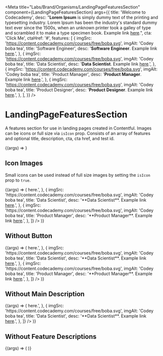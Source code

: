 
<Meta
  title="Labs/Brand/Organisms/LandingPageFeaturesSection"
  component={LandingPageFeaturesSection}
  args={{
    title: 'Welcome to Codecademy',
    desc:
      "**Lorem Ipsum** is simply dummy text of the printing and typesetting industry. Lorem Ipsum has been the industry's standard dummy text ever since the 1500s, when an unknown printer took a galley of type and scrambled it to make a type specimen book. Example link <a href='#'>here</a>.",
    cta: 'Click Me',
    ctaHref: '#',
    features: [
      {
        imgSrc: 'https://content.codecademy.com/courses/free/boba.svg',
        imgAlt: 'Codey boba tea',
        title: 'Software Engineer',
        desc: '**Software Engineer**. Example link <a href="#">here</a>.',
      },
      {
        imgSrc: 'https://content.codecademy.com/courses/free/boba.svg',
        imgAlt: 'Codey boba tea',
        title: 'Data Scientist',
        desc: '**Data Scientist**. Example link <a href="#">here</a>.',
      },
      {
        imgSrc: 'https://content.codecademy.com/courses/free/boba.svg',
        imgAlt: 'Codey boba tea',
        title: 'Product Manager',
        desc: '**Product Manager**. Example link <a href="#">here</a>.',
      },
      {
        imgSrc: 'https://content.codecademy.com/courses/free/boba.svg',
        imgAlt: 'Codey boba tea',
        title: 'Product Designer',
        desc: '**Product Designer**. Example link <a href="#">here</a>.',
      },
    ],
  }}
/>

# LandingPageFeaturesSection

<StoryStatus status="volatile" />

A features section for use in landing pages created in Contentful. Images can be icons or full size via `isIcon` prop. Consists of an array of features and optional title, description, cta, cta href, and test id.

<Canvas>
  <Story name="WithImages">
    {(args) => <LandingPageFeaturesSection {...args} />}
  </Story>
</Canvas>

<Props story="LandingPageFeaturesSection" of={LandingPageFeaturesSection} />

## Icon Images

Small icons can be used instead of full size images by setting the `isIcon` prop to `true`.

<Canvas>
  <Story name="WithIcons">
    {(args) => (
      <LandingPageFeaturesSection
        {...args}
        isIcon
        features={[
          {
            imgSrc: 'https://content.codecademy.com/courses/free/boba.svg',
            imgAlt: 'Codey boba tea',
            title: 'Software Engineer',
            desc: '**Software Engineer**. Example link <a href="#">here</a>.',
          },
          {
            imgSrc: 'https://content.codecademy.com/courses/free/boba.svg',
            imgAlt: 'Codey boba tea',
            title: 'Data Scientist',
            desc: '**Data Scientist**. Example link <a href="#">here</a>.',
          },
          {
            imgSrc: 'https://content.codecademy.com/courses/free/boba.svg',
            imgAlt: 'Codey boba tea',
            title: 'Product Manager',
            desc: '**Product Manager**. Example link <a href="#">here</a>.',
          },
        ]}
      />
    )}
  </Story>
</Canvas>

## Without Button

<Canvas>
  <Story name="WithoutButton">
    {(args) => (
      <LandingPageFeaturesSection
        {...args}
        cta={false}
        ctaHref={false}
        features={[
          {
            imgSrc: 'https://content.codecademy.com/courses/free/boba.svg',
            imgAlt: 'Codey boba tea',
            title: 'Software Engineer',
            desc: '**Software Engineer**. Example link <a href="#">here</a>.',
          },
          {
            imgSrc: 'https://content.codecademy.com/courses/free/boba.svg',
            imgAlt: 'Codey boba tea',
            title: 'Data Scientist',
            desc: '**Data Scientist**. Example link <a href="#">here</a>.',
          },
          {
            imgSrc: 'https://content.codecademy.com/courses/free/boba.svg',
            imgAlt: 'Codey boba tea',
            title: 'Product Manager',
            desc: '**Product Manager**. Example link <a href="#">here</a>.',
          },
        ]}
      />
    )}
  </Story>
</Canvas>

## Without Main Description

<Canvas>
  <Story name="WithoutMainDescription">
    {(args) => (
      <LandingPageFeaturesSection
        {...args}
        isIcon={false}
        desc={false}
        cta={false}
        ctaHref={false}
        features={[
          {
            imgSrc: 'https://content.codecademy.com/courses/free/boba.svg',
            imgAlt: 'Codey boba tea',
            title: 'Software Engineer',
            desc: '**Software Engineer**. Example link <a href="#">here</a>.',
          },
          {
            imgSrc: 'https://content.codecademy.com/courses/free/boba.svg',
            imgAlt: 'Codey boba tea',
            title: 'Data Scientist',
            desc: '**Data Scientist**. Example link <a href="#">here</a>.',
          },
        ]}
      />
    )}
  </Story>
</Canvas>

## Without Feature Descriptions

<Canvas>
  <Story name="WithoutSubDescriptions">
    {(args) => (
      <LandingPageFeaturesSection
        {...args}
        isIcon
        cta={false}
        ctaHref={false}
        features={[
          {
            imgSrc: 'https://content.codecademy.com/courses/free/boba.svg',
            imgAlt: 'Codey boba tea',
            title: 'Software Engineer',
          },
          {
            imgSrc: 'https://content.codecademy.com/courses/free/boba.svg',
            imgAlt: 'Codey boba tea',
            title: 'Data Scientist',
          },
          {
            imgSrc: 'https://content.codecademy.com/courses/free/boba.svg',
            imgAlt: 'Codey boba tea',
            title: 'Product Manager',
          },
          {
            imgSrc: 'https://content.codecademy.com/courses/free/boba.svg',
            imgAlt: 'Codey boba tea',
            title: 'Product Designer',
          },
        ]}
      />
    )}
  </Story>
</Canvas>
